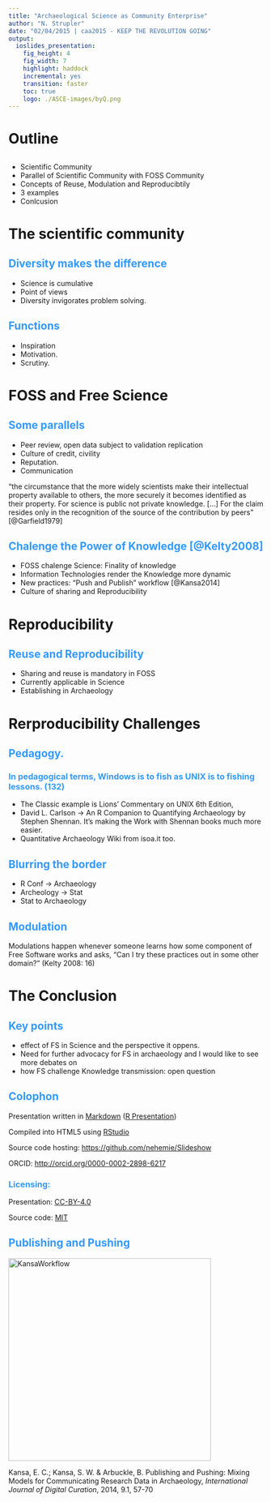 ```yaml
---
title: "Archaeological Science as Community Enterprise"
author: "N. Strupler"
date: "02/04/2015 | caa2015 - KEEP THE REVOLUTION GOING"
output:
  ioslides_presentation:
    fig_height: 4
    fig_width: 7
    highlight: haddock
    incremental: yes
    transition: faster
    toc: true
    logo: ./ASCE-images/byQ.png
---
```


<style>
h2 { 
 color: #3399ff;    
}
h3 { 
 color: #3399ff;  	
}
</style>




# Outline

## 
  - Scientific Community 
  - Parallel of Scientific Community with FOSS Community
  - Concepts of Reuse, Modulation and Reproducibtily
  - 3 examples
  - Conlcusion



# The scientific community

## Diversity makes the difference

  - Science is cumulative
  - Point of views
  - Diversity invigorates problem solving. 



## Functions 

  - Inspiration
  - Motivation.
  - Scrutiny. 




# FOSS and Free Science

## Some parallels
  - Peer review, open data subject to validation replication
  - Culture of credit, civility
  - Reputation. 
  - Communication

"the circumstance that the more widely scientists make their intellectual property available to others, the more securely it becomes identified as their property. For science is public not private knowledge. [...] For the claim resides only in the recognition of the source of the contribution by peers" [@Garfield1979]

## Chalenge the Power of Knowledge [@Kelty2008]

  - FOSS chalenge Science: Finality of knowledge
  - Information Technologies render the Knowledge more dynamic
  - New practices: "Push and Publish" workflow [@Kansa2014]
  - Culture of sharing and Reproducibility


# Reproducibility

## Reuse and Reproducibility

  - Sharing and reuse is mandatory in FOSS
  - Currently applicable in Science
  - Establishing in Archaeology


# Rerproducibility Challenges

## Pedagogy. 

### In pedagogical terms, Windows is to fish as UNIX is to fishing lessons. (132)

 - The Classic example is Lions' Commentary on UNIX 6th Edition, 
 - David L. Carlson -> An R Companion to Quantifying Archaeology by Stephen Shennan. It's making the Work with Shennan books much more easier.  
 - Quantitative Archaeology Wiki  from isoa.it too.





## Blurring the border

 - R Conf -> Archaeology
 - Archeology -> Stat
 - Stat to Archaeology
 
## Modulation 
Modulations happen whenever someone learns how some component of Free Software works and asks, “Can I try these practices out in some other domain?” (Kelty 2008: 16)


# The Conclusion

## Key points

 - effect of FS in Science and the perspective it oppens. 
 - Need for further advocacy for FS in archaeology and I would like to see more debates on 
 - how FS challenge Knowledge transmission: open question 
 
## Colophon


Presentation written in [Markdown](http://daringfireball.net/projects/markdown/) ([R Presentation](http://www.rstudio.com/ide/docs/presentations/overview))

Compiled into HTML5 using [RStudio](http://www.rstudio.com/ide/)

Source code hosting: [https://github.com/nehemie/Slideshow](https://github.com/nehemie/Slideshow)

ORCID: [http://orcid.org/0000-0002-2898-6217](ORCID: http://orcid.org/0000-0002-2898-6217)


### Licensing:

Presentation: [CC-BY-4.0 ](http://creativecommons.org/licenses/by/4.0/)

Source code: [MIT](http://opensource.org/licenses/MIT) 



## Publishing and Pushing
<div class="centered">
<img src="./ASCE-images/KansaWorkflow.jpg" alt="KansaWorkflow" style="height:400px">
</div>


<footer class="source">Kansa, E. C.; Kansa, S. W. & Arbuckle, B. Publishing and Pushing: Mixing Models for Communicating Research Data in Archaeology,  *International Journal of Digital Curation*, 2014, 9.1, 57-70 </footer>
